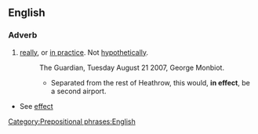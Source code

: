==English==
===Adverb===
{{en-adv|-}}

#[[really]], or [[in practice]]. Not [[hypothetically]]. 
#:The Guardian, Tuesday August 21 2007, George Monbiot.
#:*Separated from the rest of Heathrow, this would, '''in effect''', be a second airport.

*See [[effect]]

[[Category:Prepositional phrases:English]]